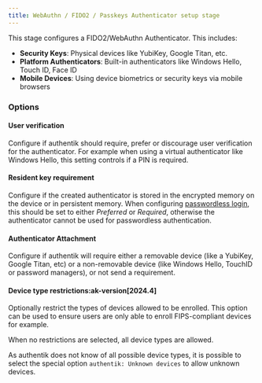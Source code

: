 ```yaml
---
title: WebAuthn / FIDO2 / Passkeys Authenticator setup stage
---
```


This stage configures a FIDO2/WebAuthn Authenticator. This includes:

- **Security Keys**: Physical devices like YubiKey, Google Titan, etc.
- **Platform Authenticators**: Built-in authenticators like Windows Hello, Touch ID, Face ID
- **Mobile Devices**: Using device biometrics or security keys via mobile browsers

### Options

#### User verification

Configure if authentik should require, prefer or discourage user verification for the authenticator. For example when using a virtual authenticator like Windows Hello, this setting controls if a PIN is required.

#### Resident key requirement

Configure if the created authenticator is stored in the encrypted memory on the device or in persistent memory. When configuring [passwordless login](../identification/index.mdx#passwordless-flow), this should be set to either _Preferred_ or _Required_, otherwise the authenticator cannot be used for passwordless authentication.

#### Authenticator Attachment

Configure if authentik will require either a removable device (like a YubiKey, Google Titan, etc) or a non-removable device (like Windows Hello, TouchID or password managers), or not send a requirement.

#### Device type restrictions:ak-version[2024.4]

Optionally restrict the types of devices allowed to be enrolled. This option can be used to ensure users are only able to enroll FIPS-compliant devices for example.

When no restrictions are selected, all device types are allowed.

As authentik does not know of all possible device types, it is possible to select the special option `authentik: Unknown devices` to allow unknown devices.
